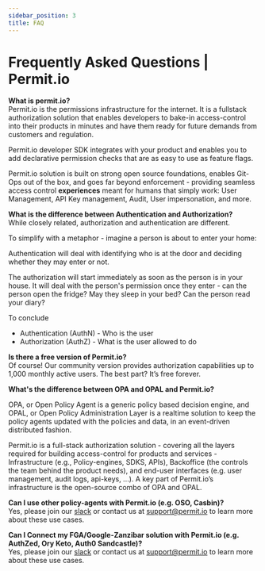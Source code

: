 ```yaml
---
sidebar_position: 3
title: FAQ
---
```


# Frequently Asked Questions | Permit.io

**What is permit.io?**  
Permit.io is the permissions infrastructure for the internet.
It is a fullstack authorization solution that enables developers to bake-in access-control into their products
in minutes and have them ready for future demands from customers and regulation.

Permit.io developer SDK integrates with your product and enables you to add declarative permission
checks that are as easy to use as feature flags.

Permit.io solution is built on strong open source foundations, enables Git-Ops out of the box,
and goes far beyond enforcement - providing seamless access control **experiences** meant
for humans that simply work: User Management, API Key management, Audit, User impersonation, and more.

**What is the difference between Authentication and Authorization?**  
While closely related, authorization and authentication are different. 

To simplify with a metaphor - imagine a person is about to enter your home:

Authentication will deal with identifying who is at the door and deciding whether they may enter or not.

The authorization will start immediately as soon as the person is in your house. It will deal with the person's permission once they enter - can the person open the fridge? May they sleep in your bed? Can the person read your diary?

To conclude

- Authentication (AuthN) - Who is the user
- Authorization (AuthZ) - What is the user allowed to do

**Is there a free version of Permit.io?**  
Of course! Our community version provides authorization capabilities up to 1,000 monthly active users. The best part? It’s free forever.

**What's the difference between OPA and OPAL and Permit.io?**  

OPA, or Open Policy Agent is a generic policy based decision engine, and OPAL, or Open Policy Administration Layer is a realtime solution to keep the policy agents updated with the policies and data, in an event-driven distributed fashion. 

Permit.io is a full-stack authorization solution - covering all the layers required for building access-control for products and services - Infrastructure (e.g., Policy-engines, SDKS, APIs), Backoffice (the controls the team behind the product needs), and end-user interfaces (e.g. user management, audit logs, api-keys, ...). 
A key part of Permit.io’s infrastructure is the open-source combo of OPA and OPAL. 

**Can I use other policy-agents with Permit.io (e.g. OSO, Casbin)?**  
Yes, please join our [slack](https://bit.ly/opal-slack) or contact us at [support@permit.io](mailto:support@permit.io) to learn more about these use cases.

**Can I Connect my FGA/Google-Zanzibar solution with Permit.io (e.g. AuthZed, Ory Keto, Auth0 Sandcastle)?**  
Yes, please join our [slack](https://bit.ly/opal-slack) or contact us at [support@permit.io](mailto:support@permit.io) to learn more about these use cases. 
